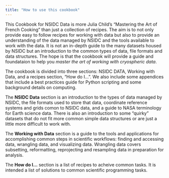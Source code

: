 ```yaml
---
title: "How to use this cookbook"
---
```


This Cookbook for NSIDC Data is more Julia Child's "Mastering the Art of French Cooking" than just a collection of recipes.  The aim is to not only provide easy to follow recipes for working with data but also to provide an understanding of the data managed by NSIDC and the tools available to work with the data.  It is not an in-depth guide to the many datasets housed by NSIDC but an introduction to the common types of data, file formats and data structures.  The hope is that the cookbook will provide a guide and foundataion to help you _master the art of working with cryospheric data_.

The cookbook is divided into three sections: NSIDC DATA, Working with Data, and a recipes section, "How do I...".  We also include some appendices that include a best practices guide for Python scripting and some background details on computing.

The **NSIDC Data** section is an introduction to the types of data managed by NSIDC, the file formats used to store that data, coordinate reference systems and grids comon to NSIDC data, and a guide to NASA terminology for Earth science data.  There is also an introduction to some "quirky" datasets that do not fit more common simple data structures or are just a little more difficult to work with.

The **Working with Data** section is a guide to the tools and applications for accomplishing common steps in scientific workflows: finding and accessing data, wrangling data, and visualizing data.  Wrangling data covers subsetting, reformatting, reprojecting and resampling data in preparation for analysis.

The **How do I...** section is a list of recipes to acheive common tasks.  It is intended a list of solutions to common scientific programming tasks.


